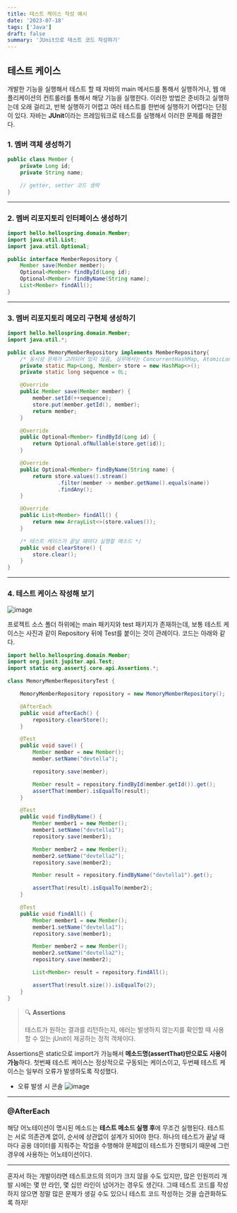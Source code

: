 ```yaml
---
title: 테스트 케이스 작성 예시
date: '2023-07-18'
tags: ['Java']
draft: false
summary: 'JUnit으로 테스트 코드 작성하기'
---
```


## 테스트 케이스 
개발한 기능을 실행해서 테스트 할 때 자바의 main 메서드를 통해서 실행하거나, 웹 애플리케이션의 컨트롤러를 통해서 해당 기능을 실행한다. 이러한 방법은 준비하고 실행하는데 오래 걸리고, 반복 실행하기 어렵고 여러 테스트를 한번에 실행하기 어렵다는 단점이 있다. 자바는 **JUnit**이라는 프레임워크로 테스트를 실행해서 이러한 문제를 해결한다.


### 1. 멤버 객체 생성하기

```java
public class Member {
    private Long id;
    private String name;

    // getter, setter 코드 생략
}
```

---

### 2. 멤버 리포지토리 인터페이스 생성하기

```java
import hello.hellospring.domain.Member;
import java.util.List;
import java.util.Optional;

public interface MemberRepository {
    Member save(Member member);
    Optional<Member> findById(Long id);
    Optional<Member> findByName(String name);
    List<Member> findAll();
}
```

---

### 3. 멤버 리포지토리 메모리 구현체 생성하기

```java
import hello.hellospring.domain.Member;
import java.util.*;

public class MemoryMemberRepository implements MemberRepository{
    /* 동시성 문제가 고려되어 있지 않음, 실무에서는 ConcurrentHashMap, AtomicLong 사용 고려 */
    private static Map<Long, Member> store = new HashMap<>();
    private static long sequence = 0L;

    @Override
    public Member save(Member member) {
        member.setId(++sequence);
        store.put(member.getId(), member);
        return member;
    }

    @Override
    public Optional<Member> findById(Long id) {
        return Optional.ofNullable(store.get(id));
    }

    @Override
    public Optional<Member> findByName(String name) {
        return store.values().stream()
                .filter(member -> member.getName().equals(name))
                .findAny();
    }

    @Override
    public List<Member> findAll() {
        return new ArrayList<>(store.values());
    }

    /* 테스트 케이스가 끝날 때마다 실행할 메소드 */
    public void clearStore() {
        store.clear();
    }
}
```

---

### 4. 테스트 케이스 작성해 보기
![image](https://github.com/subtitle1/subtitle1/assets/87356533/f633c512-ff16-466e-a689-151dfbf99b61)

프로젝트 소스 폴더 하위에는 main 패키지와 test 패키지가 존재하는데, 보통 테스트 케이스는 사진과 같이 Repository 뒤에 Test를 붙이는 것이 관례이다. 코드는 아래와 같다.

```java {10-11} showLineNumbers
import hello.hellospring.domain.Member;
import org.junit.jupiter.api.Test;
import static org.assertj.core.api.Assertions.*;

class MemoryMemberRepositoryTest {

    MemoryMemberRepository repository = new MemoryMemberRepository();

    @AfterEach
    public void afterEach() {
        repository.clearStore();
    }

    @Test
    public void save() {
        Member member = new Member();
        member.setName("devtella");

        repository.save(member);

        Member result = repository.findById(member.getId()).get();
        assertThat(member).isEqualTo(result);
    }

    @Test
    public void findByName() {
        Member member1 = new Member();
        member1.setName("devtella1");
        repository.save(member1);

        Member member2 = new Member();
        member2.setName("devtella2");
        repository.save(member2);

        Member result = repository.findByName("devtella1").get();

        assertThat(result).isEqualTo(member2);
    }

    @Test
    public void findAll() {
        Member member1 = new Member();
        member1.setName("devtella1");
        repository.save(member1);

        Member member2 = new Member();
        member2.setName("devtella2");
        repository.save(member2);

        List<Member> result = repository.findAll();

        assertThat(result.size()).isEqualTo(2);
    }
}
```

> 🔍 **Assertions**
> 
> 테스트가 원하는 결과를 리턴하는지, 에러는 발생하지 않는지를 확인할 때 사용할 수 있는 jUnit이 제공하는 정적 객체이다.

Assertions은 static으로 import가 가능해서 **메소드명(assertThat)만으로도 사용이 가능**하다. 첫번째 테스트 케이스는 정상적으로 구동되는 케이스이고, 두번째 테스트 케이스는 일부러 오류가 발생하도록 작성했다.

- 오류 발생 시 콘솔 
![image](https://github.com/subtitle1/subtitle1/assets/87356533/d51d1e35-b321-4e7f-9358-70179624d198)

---

### @AfterEach
해당 어노테이션이 명시된 메소드는 **테스트 메소드 실행 후**에 무조건 실행된다. 테스트는 서로 의존관계 없이, 순서에 상관없이 설계가 되어야 한다. 하나의 테스트가 끝날 때마다 공용 데이터를 지워주는 작업을 수행해야 문제없이 테스트가 진행되기 때문에 그런 경우에 사용하는 어노테이션이다. 

---

혼자서 하는 개발이라면 테스트코드의 의미가 크지 않을 수도 있지만, 많은 인원끼리 개발 시에는 몇 만 라인, 몇 십만 라인이 넘어가는 경우도 생긴다. 그때 테스트 코드를 작성하지 않으면 정말 많은 문제가 생길 수도 있으니 테스트 코드 작성하는 것을 습관화하도록 하자!
